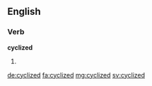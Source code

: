 ==English==

===Verb===
'''cyclized'''

# {{past of|cyclize}}

[[de:cyclized]]
[[fa:cyclized]]
[[mg:cyclized]]
[[sv:cyclized]]